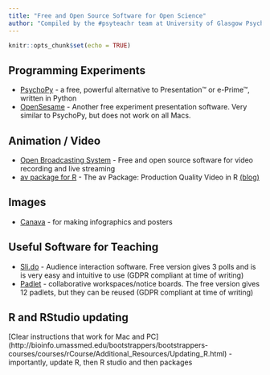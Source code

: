 ```yaml
---
title: "Free and Open Source Software for Open Science"
author: "Compiled by the #psyteachr team at University of Glasgow Psychology"
---
```


```r
knitr::opts_chunk$set(echo = TRUE)
```

## Programming Experiments

- [PsychoPy](http://www.psychopy.org/) - a free, powerful alternative to Presentation™ or e-Prime™, written in Python
- [OpenSesame](https://osdoc.cogsci.nl/3.1/) - Another free experiment presentation software.  Very similar to PsychoPy, but does not work on all Macs.

## Animation / Video

- [Open Broadcasting System](https://sproject.com) - Free and open source software for video recording and live streaming
- [av package for R](https://github.com/ropensci/av#readme) - The av Package: Production Quality Video in R [(blog)](https://ropensci.org/technotes/2018/10/06/av-release/)

## Images

- [Canava](https://www.canva.com/) - for making infographics and posters

## Useful Software for Teaching

- [Sli.do](https://www.sli.do/) - Audience interaction software.  Free version gives 3 polls and is is very easy and intuitive to use (GDPR compliant at time of writing)
- [Padlet](https://en-gb.padlet.com/) - collaborative workspaces/notice boards.  The free version gives 12 padlets, but they can be reused (GDPR compliant at time of writing)

## R and RStudio updating

[Clear instructions that work for Mac and PC] (http://bioinfo.umassmed.edu/bootstrappers/bootstrappers-courses/courses/rCourse/Additional_Resources/Updating_R.html) - importantly, update R, then R studio and then packages
